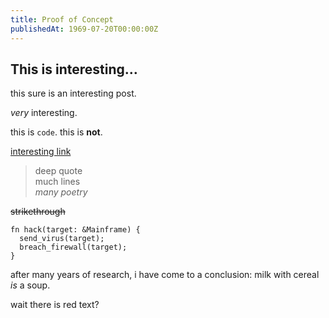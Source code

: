 ```yaml
---
title: Proof of Concept
publishedAt: 1969-07-20T00:00:00Z
---
```


## This is interesting…

this sure is an interesting post.

*very* interesting.

this is `code`. this is **not**.

[interesting link](https://www.youtube.com/watch?v=dQw4w9WgXcQ)

> deep quote  
> much lines  
> *many poetry*

~~strikethrough~~

```
fn hack(target: &Mainframe) {
  send_virus(target);
  breach_firewall(target);
}
```

after many years of research, i have come to a conclusion: milk with cereal *is* a soup.

<p style={{color: "red"}}>wait there is red text?</p>
